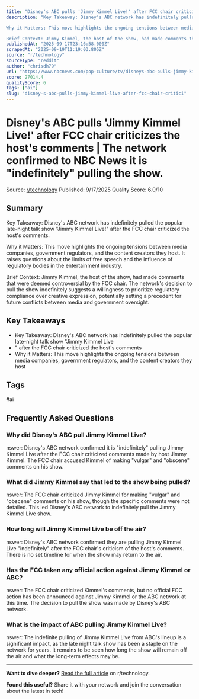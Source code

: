 ```yaml
---
title: "Disney's ABC pulls 'Jimmy Kimmel Live!' after FCC chair criticizes the host's comments | The network confirmed to NBC News it is \"indefinitely\" pulling the show."
description: "Key Takeaway: Disney's ABC network has indefinitely pulled the popular late-night talk show \"Jimmy Kimmel Live!\" after the FCC chair criticized the host's comments.

Why it Matters: This move highlights the ongoing tensions between media companies, government regulators, and the content creators they host. It raises questions about the limits of free speech and the influence of regulatory bodies in the entertainment industry.

Brief Context: Jimmy Kimmel, the host of the show, had made comments that were deemed controversial by the FCC chair. The network's decision to pull the show indefinitely suggests a willingness to prioritize regulatory compliance over creative expression, potentially setting a precedent for future conflicts between media and government oversight."
publishedAt: "2025-09-17T23:16:58.000Z"
scrapedAt: "2025-09-19T11:19:03.805Z"
source: "r/technology"
sourceType: "reddit"
author: "chrisdh79"
url: "https://www.nbcnews.com/pop-culture/tv/disneys-abc-pulls-jimmy-kimmel-live-fcc-chair-blasts-hosts-charlie-kir-rcna232033"
score: 27014.4
qualityScore: 6
tags: ["ai"]
slug: "disney-s-abc-pulls-jimmy-kimmel-live-after-fcc-chair-critici"
---
```


<script type="application/ld+json">
{
  "@context": "https://schema.org",
  "@type": "Article",
  "headline": "Disney's ABC pulls 'Jimmy Kimmel Live!' after FCC chair criticizes the host's comments | The network confirmed to NBC News it is \"indefinitely\" pulling the show.",
  "description": "Key Takeaway: Disney's ABC network has indefinitely pulled the popular late-night talk show \"Jimmy Kimmel Live!\" after the FCC chair criticized the host's comments.\n\nWhy it Matters: This move highlights the ongoing tensions between media companies, government regulators, and the content creators they host. It raises questions about the limits of free speech and the influence of regulatory bodies in the entertainment industry.\n\nBrief Context: Jimmy Kimmel, the host of the show, had made comments that were deemed controversial by the FCC chair. The network's decision to pull the show indefinitely suggests a willingness to prioritize regulatory compliance over creative expression, potentially setting a precedent for future conflicts between media and government oversight.",
  "author": {
    "@type": "Person",
    "name": "chrisdh79"
  },
  "publisher": {
    "@type": "Organization",
    "name": "TechPulse Daily",
    "url": "https://techpulse-daily.com"
  },
  "datePublished": "2025-09-17T23:16:58.000Z",
  "dateModified": "2025-09-26T20:43:36.353Z",
  "url": "https://techpulse-daily.com/posts/disney-s-abc-pulls-jimmy-kimmel-live-after-fcc-chair-critici",
  "mainEntityOfPage": {
    "@type": "WebPage",
    "@id": "https://techpulse-daily.com/posts/disney-s-abc-pulls-jimmy-kimmel-live-after-fcc-chair-critici"
  }
}
</script>
<script type="application/ld+json">
{
  "@context": "https://schema.org",
  "@type": "FAQPage",
  "mainEntity": [
    {
      "@type": "Question",
      "name": "Why did Disney's ABC pull Jimmy Kimmel Live?",
      "acceptedAnswer": {
        "@type": "Answer",
        "text": "nswer: Disney's ABC network confirmed it is \"indefinitely\" pulling Jimmy Kimmel Live after the FCC chair criticized comments made by host Jimmy Kimmel. The FCC chair accused Kimmel of making \"vulgar\" and \"obscene\" comments on his show."
      }
    },
    {
      "@type": "Question",
      "name": "What did Jimmy Kimmel say that led to the show being pulled?",
      "acceptedAnswer": {
        "@type": "Answer",
        "text": "nswer: The FCC chair criticized Jimmy Kimmel for making \"vulgar\" and \"obscene\" comments on his show, though the specific comments were not detailed. This led Disney's ABC network to indefinitely pull the Jimmy Kimmel Live show."
      }
    },
    {
      "@type": "Question",
      "name": "How long will Jimmy Kimmel Live be off the air?",
      "acceptedAnswer": {
        "@type": "Answer",
        "text": "nswer: Disney's ABC network confirmed they are pulling Jimmy Kimmel Live \"indefinitely\" after the FCC chair's criticism of the host's comments. There is no set timeline for when the show may return to the air."
      }
    },
    {
      "@type": "Question",
      "name": "Has the FCC taken any official action against Jimmy Kimmel or ABC?",
      "acceptedAnswer": {
        "@type": "Answer",
        "text": "nswer: The FCC chair criticized Kimmel's comments, but no official FCC action has been announced against Jimmy Kimmel or the ABC network at this time. The decision to pull the show was made by Disney's ABC network."
      }
    },
    {
      "@type": "Question",
      "name": "What is the impact of ABC pulling Jimmy Kimmel Live?",
      "acceptedAnswer": {
        "@type": "Answer",
        "text": "nswer: The indefinite pulling of Jimmy Kimmel Live from ABC's lineup is a significant impact, as the late night talk show has been a staple on the network for years. It remains to be seen how long the show will remain off the air and what the long-term effects may be."
      }
    }
  ]
}
</script>

# Disney's ABC pulls 'Jimmy Kimmel Live!' after FCC chair criticizes the host's comments | The network confirmed to NBC News it is "indefinitely" pulling the show.

<div className="article-meta">
  <span className="source">Source: <a href="https://www.nbcnews.com/pop-culture/tv/disneys-abc-pulls-jimmy-kimmel-live-fcc-chair-blasts-hosts-charlie-kir-rcna232033" target="_blank" rel="noopener">r/technology</a></span>
  <span className="date">Published: 9/17/2025</span>
  <span className="quality">Quality Score: 6.0/10</span>
</div>

## Summary

Key Takeaway: Disney's ABC network has indefinitely pulled the popular late-night talk show "Jimmy Kimmel Live!" after the FCC chair criticized the host's comments.

Why it Matters: This move highlights the ongoing tensions between media companies, government regulators, and the content creators they host. It raises questions about the limits of free speech and the influence of regulatory bodies in the entertainment industry.

Brief Context: Jimmy Kimmel, the host of the show, had made comments that were deemed controversial by the FCC chair. The network's decision to pull the show indefinitely suggests a willingness to prioritize regulatory compliance over creative expression, potentially setting a precedent for future conflicts between media and government oversight.

## Key Takeaways

- Key Takeaway: Disney's ABC network has indefinitely pulled the popular late-night talk show "Jimmy Kimmel Live
- " after the FCC chair criticized the host's comments
- Why it Matters: This move highlights the ongoing tensions between media companies, government regulators, and the content creators they host

## Tags

<span className="tag">#ai</span>


## Frequently Asked Questions

### Why did Disney's ABC pull Jimmy Kimmel Live?

nswer: Disney's ABC network confirmed it is "indefinitely" pulling Jimmy Kimmel Live after the FCC chair criticized comments made by host Jimmy Kimmel. The FCC chair accused Kimmel of making "vulgar" and "obscene" comments on his show.

### What did Jimmy Kimmel say that led to the show being pulled?

nswer: The FCC chair criticized Jimmy Kimmel for making "vulgar" and "obscene" comments on his show, though the specific comments were not detailed. This led Disney's ABC network to indefinitely pull the Jimmy Kimmel Live show.

### How long will Jimmy Kimmel Live be off the air?

nswer: Disney's ABC network confirmed they are pulling Jimmy Kimmel Live "indefinitely" after the FCC chair's criticism of the host's comments. There is no set timeline for when the show may return to the air.

### Has the FCC taken any official action against Jimmy Kimmel or ABC?

nswer: The FCC chair criticized Kimmel's comments, but no official FCC action has been announced against Jimmy Kimmel or the ABC network at this time. The decision to pull the show was made by Disney's ABC network.

### What is the impact of ABC pulling Jimmy Kimmel Live?

nswer: The indefinite pulling of Jimmy Kimmel Live from ABC's lineup is a significant impact, as the late night talk show has been a staple on the network for years. It remains to be seen how long the show will remain off the air and what the long-term effects may be.



---

**Want to dive deeper?** [Read the full article](https://www.nbcnews.com/pop-culture/tv/disneys-abc-pulls-jimmy-kimmel-live-fcc-chair-blasts-hosts-charlie-kir-rcna232033) on r/technology.

**Found this useful?** Share it with your network and join the conversation about the latest in tech!
